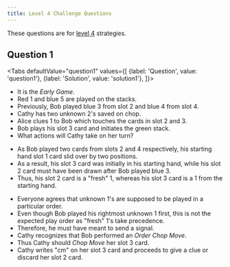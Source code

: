 ```yaml
---
title: Level 4 Challenge Questions
---
```




These questions are for [level 4](../level-4.mdx) strategies.

## Question 1

<Tabs
  defaultValue="question1"
  values={[
    {label: 'Question', value: 'question1'},
    {label: 'Solution', value: 'solution1'},
  ]}>
<TabItem value="question1">

- It is the _Early Game_.
- Red 1 and blue 5 are played on the stacks.
- Previously, Bob played blue 3 from slot 2 and blue 4 from slot 4.
- Cathy has two unknown 2's saved on chop.
- Alice clues 1 to Bob which touches the cards in slot 2 and 3.
- Bob plays his slot 3 card and initiates the green stack.
- What actions will Cathy take on her turn?

<Question1 />

</TabItem>
<TabItem value="solution1">

- As Bob played two cards from slots 2 and 4 respectively, his starting hand slot 1 card slid over by two positions.
- As a result, his slot 3 card was initially in his starting hand, while his slot 2 card must have been drawn after Bob played blue 3.
- Thus, his slot 2 card is a "fresh" 1, whereas his slot 3 card is a 1 from the starting hand.

<Solution1Part1 />

- Everyone agrees that unknown 1's are supposed to be played in a particular order.
- Even though Bob played his rightmost unknown 1 first, this is not the expected play order as "fresh" 1's take precedence.
- Therefore, he must have meant to send a signal.
- Cathy recognizes that Bob performed an _Order Chop Move_.
- Thus Cathy should _Chop Move_ her slot 3 card.
- Cathy writes "cm" on her slot 3 card and proceeds to give a clue or discard her slot 2 card.

<Solution1Part2 />

</TabItem>
</Tabs>
